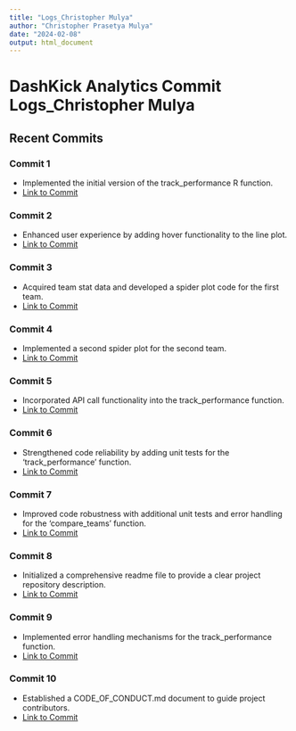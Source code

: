 ```yaml
---
title: "Logs_Christopher Mulya"
author: "Christopher Prasetya Mulya"
date: "2024-02-08"
output: html_document
---
```


# DashKick Analytics Commit Logs_Christopher Mulya

## Recent Commits

### Commit 1

- Implemented the initial version of the track_performance R function.
- [Link to Commit](https://github.com/nccoutinho/DashKick_Analytics/commit/5e9aba29d72e473d2c8b00ab6884730c88002a9f)

### Commit 2

- Enhanced user experience by adding hover functionality to the line plot.
- [Link to Commit](https://github.com/nccoutinho/DashKick_Analytics/commit/be065affe02448588899ee912f85607d0f7b2b87)

### Commit 3

- Acquired team stat data and developed a spider plot code for the first team.
- [Link to Commit](https://github.com/nccoutinho/DashKick_Analytics/commit/70f4cd2991154c5a2d212dd790c862a778638503)

### Commit 4

- Implemented a second spider plot for the second team.
- [Link to Commit](https://github.com/nccoutinho/DashKick_Analytics/commit/f15263f7cb2c0659fc7b063b9b5d555a53c96776)

### Commit 5

- Incorporated API call functionality into the track_performance function.
- [Link to Commit](https://github.com/nccoutinho/DashKick_Analytics/commit/d3e4db991a401a464f383001d51ed4138619928a)

### Commit 6

- Strengthened code reliability by adding unit tests for the 'track_performance' function.
- [Link to Commit](https://github.com/nccoutinho/DashKick_Analytics/commit/71a996fb1ce43d67937d346288df58164064c87f)

### Commit 7

- Improved code robustness with additional unit tests and error handling for the 'compare_teams' function.
- [Link to Commit](https://github.com/nccoutinho/DashKick_Analytics/commit/ddeec94fb59710a54338ad12bf24b7821d87dfb3)

### Commit 8

- Initialized a comprehensive readme file to provide a clear project repository description.
- [Link to Commit](https://github.com/nccoutinho/DashKick_Analytics/commit/55adee3505c9191799347aea0b8bc3b82200e81d)

### Commit 9

- Implemented error handling mechanisms for the track_performance function.
- [Link to Commit](https://github.com/nccoutinho/DashKick_Analytics/commit/7e836b5759e92968c8d55333215ad6c137f39a4b)

### Commit 10

- Established a CODE_OF_CONDUCT.md document to guide project contributors.
- [Link to Commit](https://github.com/nccoutinho/DashKick_Analytics/commit/88b3b2d8324f49d4ffb94c4f925e486c13353517)